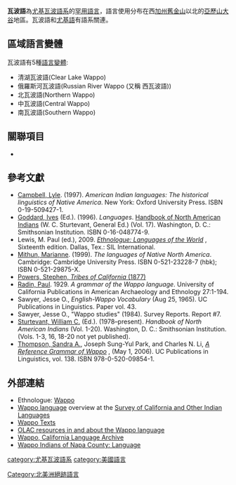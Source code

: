 {{Infobox Language
|region=[[加利福尼亚州|加州]][[亞歷山大谷|亞歷山大谷]] (以前)
  |name=瓦波語
  |iso3=wao
  |familycolor=American
  |fam1=[[尤基瓦波語系|尤基瓦波語系]]
  |extinct=蘿拉·費雪·索莫薩(1990年逝世) 最後流利使用者之一。
}}

'''瓦波語'''為[[尤基瓦波語系|尤基瓦波語系]]的[[罕用語言|罕用語言]]，語言使用分布在西[[加利福尼亚州|加州]][[旧金山|舊金山]]以北的[[亞歷山大谷|亞歷山大谷]]地區。瓦波語和[[尤基語|尤基語]]有語系關連。

==區域語言變體==
瓦波語有5種[[語言變體|語言變體]]:

* 清湖瓦波語(Clear Lake Wappo)
* 俄羅斯河瓦波語(Russian River Wappo (又稱 西瓦波語))
* 北瓦波語(Northern Wappo)
* 中瓦波語(Central Wappo)
* 南瓦波語(Southern Wappo)

==關聯項目==
* {{tsl|en|Wappo|瓦波族}}

==參考文獻==
{{refbegin|2}}
*[[Lyle_Campbell|Campbell, Lyle]]. (1997). ''American Indian languages: The historical linguistics of Native America''. New York: Oxford University Press. ISBN 0-19-509427-1.
*[[Ives_Goddard|Goddard, Ives]] (Ed.). (1996). ''Languages''. [[Handbook_of_North_American_Indians|Handbook of North American Indians]] (W. C. Sturtevant, General Ed.) (Vol. 17). Washington, D. C.: Smithsonian Institution. ISBN 0-16-048774-9.
*Lewis, M. Paul (ed.), 2009. ''[http://www.ethnologue.com/show_language.asp?code=wao Ethnologue: Languages of the World] {{Wayback|url=http://www.ethnologue.com/show_language.asp?code=wao |date=20120716183107 }}'', Sixteenth edition. Dallas, Tex.: SIL International.
*[[Marianne_Mithun|Mithun, Marianne]]. (1999). ''The languages of Native North America''. Cambridge: Cambridge University Press. ISBN 0-521-23228-7 (hbk); ISBN 0-521-29875-X.
*[http://books.google.com/books?id=j6YqAAAAMAAJ&dq=powers+1877+northern+california+indians&printsec=frontcover&source=bn&hl=en&ei=YHLLS_XBAYS29gTvzq24BA&sa=X&oi=book_result&ct=result&resnum=4&ved=0CBgQ6AEwAw#v=onepage&q=wappo&f=false Powers, Stephen, ''Tribes of California'' (1877)] {{Wayback|url=http://books.google.com/books?id=j6YqAAAAMAAJ&dq=powers+1877+northern+california+indians&printsec=frontcover&source=bn&hl=en&ei=YHLLS_XBAYS29gTvzq24BA&sa=X&oi=book_result&ct=result&resnum=4&ved=0CBgQ6AEwAw#v=onepage&q=wappo&f=false |date=20140704184817 }}
*[[Paul_Radin|Radin, Paul]]. 1929. ''A grammar of the Wappo language''. University of California Publications in American Archaeology and Ethnology 27:1-194.
*Sawyer, Jesse O., ''English-Wappo Vocabulary'' (Aug 25, 1965). UC Publications in Linguistics. Paper vol. 43.
*Sawyer, Jesse O., "Wappo studies" (1984). Survey Reports. Report #7.
*[[William_C._Sturtevant|Sturtevant, William C.]] (Ed.). (1978–present). ''Handbook of North American Indians'' (Vol. 1-20). Washington, D. C.: Smithsonian Institution. (Vols. 1-3, 16, 18-20 not yet published).
*[[Sandra_Thompson_(linguist)|Thompson, Sandra A.]], Joseph Sung-Yul Park, and Charles N. Li, ''[http://repositories.cdlib.org/ucpress/ucpl/vol_138 A Reference Grammar of Wappo] {{Wayback|url=http://repositories.cdlib.org/ucpress/ucpl/vol_138 |date=20091016143101 }}'', (May 1, 2006). UC Publications in Linguistics, vol. 138. ISBN 978-0-520-09854-1.
{{refend}}

==外部連結==
* Ethnologue: [http://www.ethnologue.com/show_language.asp?code=wao Wappo] {{Wayback|url=http://www.ethnologue.com/show_language.asp?code=wao |date=20120716183107 }}
*[http://linguistics.berkeley.edu/~survey/languages/wappo.php Wappo language] {{Wayback|url=http://linguistics.berkeley.edu/~survey/languages/wappo.php |date=20130222072236 }} overview at the [[Survey_of_California_and_Other_Indian_Languages|Survey of California and Other Indian Languages]]
*[http://www.archive.org/details/rosettaproject_wao_vertxt-2 Wappo Texts]
*[http://www.language-archives.org/language/wao OLAC resources in and about the Wappo language] {{Wayback|url=http://www.language-archives.org/language/wao |date=20200919090216 }}
*[https://web.archive.org/web/20130704152814/http://cla.berkeley.edu/language/1040?search_within_string=&tab=collections&drestriction=all Wappo, California Language Archive]
*[https://web.archive.org/web/20120208151926/http://score.rims.k12.ca.us/activity/wappo/pages/language.html Wappo Indians of Napa County: Language]

[[category:尤基瓦波語系|category:尤基瓦波語系]]
[[Category:北美洲絕跡語言|Category:北美洲絕跡語言]]
[[category:美國語言|category:美國語言]]